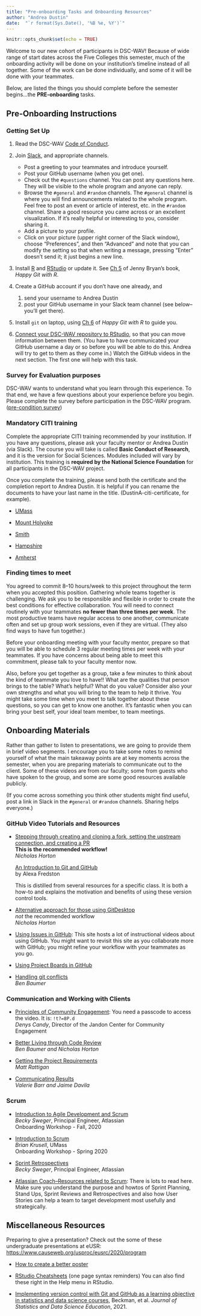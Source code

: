 ```yaml
---
title: "Pre-onboarding Tasks and Onboarding Resources"
author: "Andrea Dustin"
date:  "`r format(Sys.Date(), '%B %e, %Y')`"
---
```


```r
knitr::opts_chunk$set(echo = TRUE)
```

Welcome to our new cohort of participants in DSC-WAV! 
Because of wide range of start dates across the Five Colleges this semester, much of the onboarding activity will be done on your institution's timeline instead of all together. 
Some of the work can be done individually, and some of it will be done with your teammates. 

Below, are listed the things you should complete before the semester begins...the **PRE-onboarding** tasks.

## Pre-Onboarding Instructions

### Getting Set Up

1. Read the DSC-WAV [Code of Conduct](https://dsc-wav.github.io/www/conduct.html).

2. Join [Slack](https://app.slack.com/client/TLY24TUUQ/CLY24U7NC/thread/CPR42SREG-1579122369.011200), and appropriate channels. 
    * Post a greeting to your teammates and introduce yourself.
    * Post your GitHub username (when you get one).
    * Check out the `#questions` channel.  You can post any questions here. They will be visible to the whole program and anyone can reply. 
    * Browse the `#general` and `#random` channels.  The `#general` channel is where you will find announcements related to the whole program. Feel free to post an event or article of interest, etc. in the `#random` channel.  Share a good resource you came across or an excellent visualization. If it's really helpful or interesting to you, consider sharing it.
    * Add a picture to your profile.
    * Click on your picture (upper right corner of the Slack window), choose "Preferences", and then "Advanced" and note that you can modify the setting so that when writing a message, pressing "Enter" doesn't send it; it just begins a new line. 

1. Install [R](https://cran.r-project.org/) and [RStudio](https://rstudio.com/products/rstudio/download/) or update it. See [Ch 5](https://happygitwithr.com/install-r-rstudio.html) of Jenny Bryan's book, *Happy Git with R*.

1. Create a GitHub account if you don't have one already, and 
    1. send your username to Andrea Dustin
    2. post your GitHub username in your Slack team channel (see below--you'll get there).

1. Install `git` on laptop, using [Ch 6](https://happygitwithr.com/install-git.html#git-already-installed) of *Happy Git with R* to guide you.

1. [Connect your DSC-WAV repository to RStudio]( https://happygitwithr.com/connect-intro.html), so that you can move information between them. (You have to have communicated your GitHub username a day or so before you will be able to do this. Andrea will try to get to them as they come in.)  Watch the GitHub videos in the next section. The first one will help with this task.

### Survey for Evaluation purposes

DSC-WAV wants to understand what you learn through this experience. To that end, we have a few questions about your experience before you begin.
Please complete the survey before participation in the DSC-WAV program. ([pre-condition survey](https://umn.qualtrics.com/jfe/form/SV_0cVa24E0iKV9AOx )) 

### Mandatory CITI training

Complete the appropriate CITI training recommended by your institution. If you have any questions, please ask your faculty mentor or Andrea Dustin (via Slack). The course you will take is called **Basic Conduct of Research**, and it is the version for Social Sciences. Modules included will vary by institution. This training is **required by the National Science Foundation** for all participants in the DSC-WAV project.

Once you complete the training, please send both the certificate and the completion report to Andrea Dustin.  It is helpful if you can rename the documents to have your last name in the title. (DustinA-citi-certificate, for example).

* [UMass](https://www.umass.edu/research/compliance/human-subjects-irb/training-education-and-outreach/citi-training-human-subjects-research)

* [Mount Holyoke](https://www.mtholyoke.edu/irb/member_training)

* [Smith](https://www.smith.edu/academics/institutional-review-board/application-process#academics-institutional-review-board-application-required-training)

* [Hampshire](https://www.hampshire.edu/dof/citi-training)

* [Amherst](https://www.amherst.edu/offices/grants/rcr/rcr_course_modules_new)


### Finding times to meet

You agreed to commit 8--10 hours/week to this project throughout the term when you accepted this position. Gathering whole teams together is challenging. We ask you to be responsible and flexible in order to create the best conditions for effective collaboration.  You will need to connect routinely with your teammates **no fewer than three times per week**.  The most productive teams have regular access to one another, communicate often and set up group work sessions, even if they are virtual.  (They also find ways to have fun together.) 

Before your onboarding meeting with your faculty mentor, prepare so that you will be able to schedule 3 regular meeting times per week with your teammates. If you have concerns about being able to meet this commitment, please talk to your faculty mentor now.

Also, before you get together as a group, take a few minutes to think about the kind of teammate you love to have!! What are the qualities that person brings to the table? What's helpful? What do you value? Consider also your own strengths and what you will bring to the team to help it thrive.  You might take some time when you meet to talk together about these questions, so you can get to know one another. It's fantastic when you can bring your best self, your ideal team member, to team meetings.

## Onboarding Materials

Rather than gather to listen to presentations, we are going to provide them in brief video segments. I encourage you to take some notes to remind yourself of what the main takeaway points are at key moments across the semester, when you are preparing materials to communicate out to the client.  Some of these videos are from our faculty; some from guests who have spoken to the group, and some are some good resources available publicly. 

(If you come across something you think other students might find useful, post a link in Slack in the `#general` or `#random` channels. Sharing helps everyone.)

### GitHub Video Tutorials and Resources

- [Stepping through creating and cloning a fork, setting the upstream connection, and creating a PR](https://www.youtube.com/watch?v=Y_qd67gT3iI&feature=youtu.be)  
  **This is the recommended workflow!**  
  *Nicholas Horton*
  
  [An Introduction to Git and GitHub](https://afredston.github.io/learn-git/learn-git.html)  
  by Alexa Fredston
  
  This is distilled from several resources for a specific class. It is both a how-to and explains the motivation and benefits of using these version control tools. 

- [Alternative approach for those using GitDesktop](https://youtu.be/n-3USZyz0_g)  
  *not* the recommended workflow  
  *Nicholas Horton*

- [Using Issues in GitHub](https://guides.github.com/features/issues/): This site hosts a lot of instructional videos about using GitHub. You might want to revisit this site as you collaborate more with GitHub; you might refine your workflow with your teammates as you go.

- [Using Project Boards in GitHub](https://docs.github.com/en/free-pro-team@latest/github/managing-your-work-on-github/about-project-boards)

- [Handling git conflicts](https://smith.zoom.us/rec/play/hBmNNGLpjdOzjlnHUtuqX2XvAxL_nNp_tXtO4IzhiB5l-XVl7ubGiLFTAZ56U7m2_UHzcqa_JSeAlojk.U_towOYTv1ExsRnA?startTime=1602254301000&_x_zm_rtaid=wRxNPWkjR4ahN7CLdKPLDg.1606058167185.754cac616258df7e2d88afa6c3e25e33&_x_zm_rhtaid=160)  
  *Ben Baumer*

### Communication and Working with Clients

- [Principles of Community Engagement](https://smith.zoom.us/rec/share/yvNZBYHN7CBJec_ftmfZSKMuIaTleaa8gClLrvEJzUzVVEntzUgiptEGC5UZKycF?startTime=1598882034000): You need a passcode to access the video. It is: `!t?=8P.d`  
  *Denys Candy*, Director of the Jandon Center for Community Engagement

- [Better Living through Code Review](https://youtu.be/1XFy_7nM-34)  
  *Ben Baumer and Nicholas Horton*

- [Getting the Project Requirements](https://youtu.be/wY57XxuDeS4)  
  *Matt Rattigan*

- [Communicating Results](https://youtu.be/9FPdlntz0oU)  
  *Valerie Barr and Jaime Davila*


### Scrum

- [Introduction to Agile Development and Scrum](https://youtu.be/CYiqjtOiMrY)  
  *Becky Sweger*, Principal Engineer, Atlassian  
  Onboarding Workshop - Fall, 2020

- [Introduction to Scrum](https://docs.google.com/presentation/d/1iBBQBAiTnN1MToYU6WlecPJzwJDwUXRSTcTgyb5InYI/edit#slide=id.g6e1b737b37_0_60)  
  *Brian Krusell*, UMass  
  Onboarding Workshop - Spring 2020

- [Sprint Retrospectives](https://youtu.be/V7Z5XvJPSG4)  
  *Becky Sweger*, Principal Engineer, Atlassian

- [Atlassian Coach--Resources related to Scrum](https://www.atlassian.com/agile/scrum): There is lots to read here.  Make sure you understand the purpose and howtos of Sprint Planning, Stand Ups, Sprint Reviews and Retrospectives and also how User Stories can help a team to target development most usefully and strategically. 


## Miscellaneous Resources

Preparing to give a presentation? 
Check out the some of these undergraduate presentations at eUSR: [https://www.causeweb.org/usproc/eusrc/2020/program](https://www.causeweb.org/usproc/eusrc/2020/program)

- [How to create a better poster](https://www.youtube.com/watch?v=1RwJbhkCA58&t=13s)

- [RStudio Cheatsheets](https://rstudio.com/resources/cheatsheets/) (one page syntax reminders) You can also find these right in the Help menu in RStudio.

- [Implementing version control with Git and GitHub as a learning objective in statistics and data science courses](https://www.tandfonline.com/doi/full/10.1080/10691898.2020.1848485), Beckman, et al. *Journal of Statistics and Data Science Education*, 2021.
